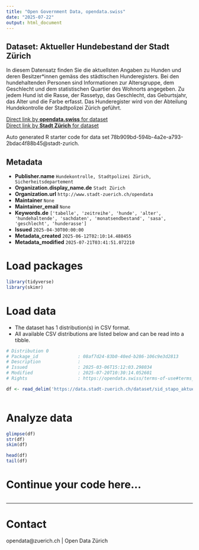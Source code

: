 ```yaml
---
title: "Open Government Data, opendata.swiss"
date: "2025-07-22"
output: html_document
---
```


## Dataset: Aktueller Hundebestand der Stadt Zürich

In diesem Datensatz finden Sie die aktuellsten Angaben zu Hunden und deren Besitzer*innen gemäss des städtischen Hunderegisters.
Bei den hundehaltenden Personen sind Informationen zur Altersgruppe, dem Geschlecht und dem statistischen Quartier des Wohnorts angegeben. Zu jedem Hund ist die Rasse, der Rassetyp, das Geschlecht, das Geburtsjahr, das Alter und die Farbe erfasst. Das Hunderegister wird von der Abteilung Hundekontrolle der Stadtpolizei Zürich geführt.

[Direct link by **opendata.swiss** for dataset](https://opendata.swiss/de/dataset/aktueller-hundebestand-der-stadt-zurich)<br>
[Direct link by **Stadt Zürich** for dataset](https://data.stadt-zuerich.ch/dataset/sid_stapo_aktueller_hundebestand_monat_od1003)

Auto generated R starter code for data set 78b909bd-594b-4a2e-a793-2bdac4f88b45@stadt-zurich.

## Metadata

- **Publisher.name** `Hundekontrolle, Stadtpolizei Zürich, Sicherheitsdepartement`
- **Organization.display_name.de** `Stadt Zürich`
- **Organization.url** `http://www.stadt-zuerich.ch/opendata`
- **Maintainer** `None`
- **Maintainer_email** `None`
- **Keywords.de** `['tabelle', 'zeitreihe', 'hunde', 'alter', 'hundehaltende', 'sachdaten', 'monatsendbestand', 'sasa', 'geschlecht', 'hunderasse']`
- **Issued** `2025-04-30T00:00:00`
- **Metadata_created** `2025-06-12T02:10:14.488455`
- **Metadata_modified** `2025-07-21T03:41:51.072210`


# Load packages

```r

library(tidyverse)
library(skimr)

```

# Load data

-   The dataset has 1 distribution(s) in CSV format.
-   All available CSV distributions are listed below and can be read into a tibble.

```r

# Distribution 0
# Package_id               : 08af7d24-83b0-40ed-b286-106c9e3d2813
# Description              : 
# Issued                   : 2025-03-06T15:12:03.298034
# Modified                 : 2025-07-20T10:30:14.052601
# Rights                   : https://opendata.swiss/terms-of-use#terms_open

df <- read_delim('https://data.stadt-zuerich.ch/dataset/sid_stapo_aktueller_hundebestand_monat_od1003/download/KUL100OD1003.csv')



```

# Analyze data

```r

glimpse(df)
str(df)
skim(df)

head(df)
tail(df)

```

# Continue your code here...

```r

```

------------------------------------------------------------------------

# Contact

opendata@zuerich.ch | Open Data Zürich
